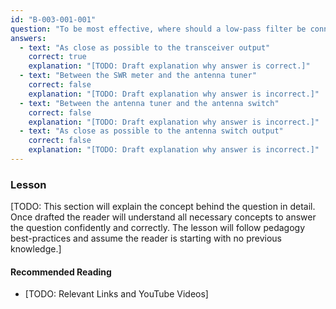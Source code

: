 ```yaml
---
id: "B-003-001-001"
question: "To be most effective, where should a low-pass filter be connected in an HF station without an external power amplifier?"
answers:
  - text: "As close as possible to the transceiver output"
    correct: true
    explanation: "[TODO: Draft explanation why answer is correct.]"
  - text: "Between the SWR meter and the antenna tuner"
    correct: false
    explanation: "[TODO: Draft explanation why answer is incorrect.]"
  - text: "Between the antenna tuner and the antenna switch"
    correct: false
    explanation: "[TODO: Draft explanation why answer is incorrect.]"
  - text: "As close as possible to the antenna switch output"
    correct: false
    explanation: "[TODO: Draft explanation why answer is incorrect.]"
---
```


### Lesson

[TODO: This section will explain the concept behind the question in detail. Once drafted the reader will understand all necessary concepts to answer the question confidently and correctly. The lesson will follow pedagogy best-practices and assume the reader is starting with no previous knowledge.]

#### Recommended Reading

- [TODO: Relevant Links and YouTube Videos]
